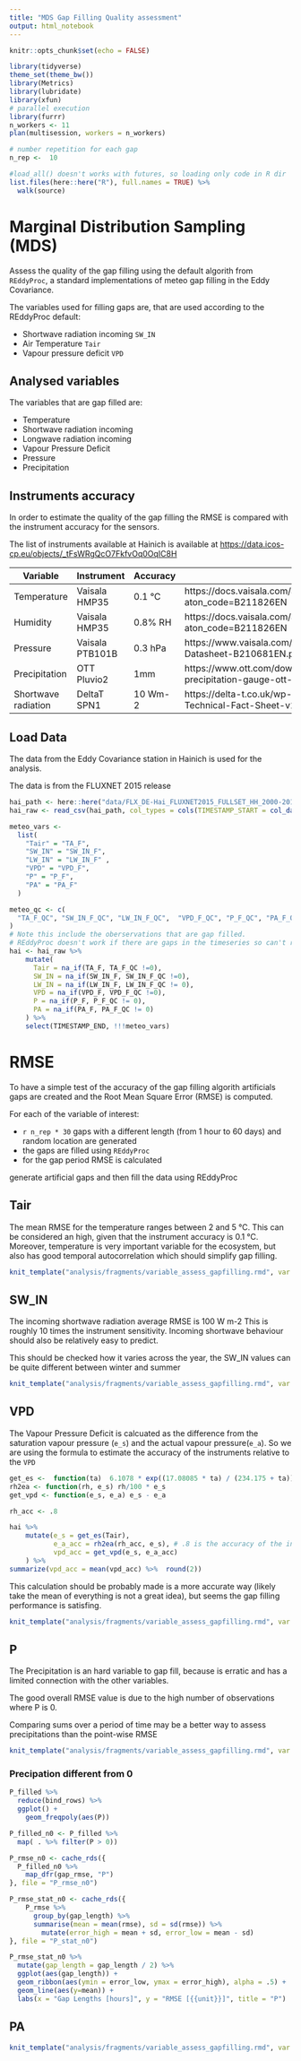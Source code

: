 ```yaml
---
title: "MDS Gap Filling Quality assessment"
output: html_notebook
---
```

```r
knitr::opts_chunk$set(echo = FALSE)
```
```r
library(tidyverse)
theme_set(theme_bw())
library(Metrics)
library(lubridate)
library(xfun)
# parallel execution
library(furrr)
n_workers <- 11
plan(multisession, workers = n_workers)

# number repetition for each gap
n_rep <-  10

#load_all() doesn't works with futures, so loading only code in R dir
list.files(here::here("R"), full.names = TRUE) %>%
  walk(source)
```

# Marginal Distribution Sampling (MDS)

Assess the quality of the gap filling using the default algorith from `REddyProc`, a standard implementations of meteo gap filling in the Eddy Covariance.

The variables used for filling gaps are, that are used according to the REddyProc default:

- Shortwave radiation incoming `SW_IN`
- Air Temperature `Tair`
- Vapour pressure deficit `VPD`

## Analysed variables

The variables that are gap filled are:

- Temperature
- Shortwave radiation incoming
- Longwave radiation incoming
- Vapour Pressure Deficit
- Pressure
- Precipitation


## Instruments accuracy

In order to estimate the quality of the gap filling the RMSE is compared with the instrument accuracy for the sensors.

The list of instruments available at Hainich is available at [https://data.icos-cp.eu/objects/_tFsWRgQcO7FkfvOq0OqIC8H](https://data.icos-cp.eu/objects/_tFsWRgQcO7FkfvOq0OqIC8H)

| Variable            | Instrument      | Accuracy | Reference                                                                                  |
|---------------------|-----------------|----------|--------------------------------------------------------------------------------------------|
| Temperature         | Vaisala HMP35   | 0.1 °C   | https://docs.vaisala.com/access/sources/ud/document?aton_code=B211826EN                    |
| Humidity            | Vaisala HMP35   | 0.8% RH  | https://docs.vaisala.com/access/sources/ud/document?aton_code=B211826EN                    |
| Pressure            | Vaisala PTB101B | 0.3 hPa  | https://www.vaisala.com/sites/default/files/documents/PTB110-Datasheet-B210681EN.pdf       |
| Precipitation       | OTT Pluvio2     | 1mm      | https://www.ott.com/download/leaflet-compact-weighing-precipitation-gauge-ott-pluvio2-s-1/ |
| Shortwave radiation | DeltaT SPN1     | 10 Wm-2  | https://delta-t.co.uk/wp-content/uploads/2016/10/SPN1-Technical-Fact-Sheet-v1.2_d_web.pdf  |


## Load Data

The data from the Eddy Covariance station in Hainich is used for the analysis.

The data is from the FLUXNET 2015 release

```r
hai_path <- here::here("data/FLX_DE-Hai_FLUXNET2015_FULLSET_HH_2000-2012_1-4.csv")
hai_raw <- read_csv(hai_path, col_types = cols(TIMESTAMP_START = col_datetime(format="%Y%m%d%H%M"), TIMESTAMP_END = col_datetime(format="%Y%m%d%H%M")), na = c("-9999", "-9999.99"))
```
```r
meteo_vars <-
  list(
    "Tair" = "TA_F",
    "SW_IN" = "SW_IN_F",
    "LW_IN" = "LW_IN_F" ,
    "VPD" = "VPD_F",
    "P" = "P_F",
    "PA" = "PA_F"
  )

meteo_qc <- c(
  "TA_F_QC", "SW_IN_F_QC", "LW_IN_F_QC",  "VPD_F_QC", "P_F_QC", "PA_F_QC"
)
# Note this include the oberservations that are gap filled.
# REddyProc doesn't work if there are gaps in the timeseries so can't remove them from the dataset
hai <- hai_raw %>%
    mutate(
      Tair = na_if(TA_F, TA_F_QC !=0),
      SW_IN = na_if(SW_IN_F, SW_IN_F_QC !=0),
      LW_IN = na_if(LW_IN_F, LW_IN_F_QC != 0),
      VPD = na_if(VPD_F, VPD_F_QC !=0),
      P = na_if(P_F, P_F_QC != 0),
      PA = na_if(PA_F, PA_F_QC != 0)
    ) %>%
    select(TIMESTAMP_END, !!!meteo_vars)
```

# RMSE

To have a simple test of the accuracy of the gap filling algorith artificials gaps are created and the Root Mean Square Error (RMSE) is computed.

For each of the variable of interest:

 - `r n_rep * 30` gaps with a different length (from 1 hour to 60 days) and random location are generated
 - the gaps are filled using `REddyProc`
 - for the gap period RMSE is calculated

generate artificial gaps and then fill the data using REddyProc

## Tair

The mean RMSE for the temperature ranges between 2 and 5 °C.
This can be considered an high, given that the instrument accuracy is 0.1 °C.
Moreover, temperature is very important variable for the ecosystem, but also has good temporal autocorrelation which should simplify gap filling.


```r
knit_template("analysis/fragments/variable_assess_gapfilling.rmd", var = "Tair", unit="°C")
```
## SW_IN

The incoming shortwave radiation average RMSE is 100 W m-2
This is roughly 10 times the instrument sensitivity.
Incoming shortwave behaviour should also be relatively easy to predict.

This should be checked how it varies across the year, the SW_IN values can be quite different between winter and summer

```r
knit_template("analysis/fragments/variable_assess_gapfilling.rmd", var = "SW_IN", unit="W m-2")
```
## VPD

The Vapour Pressure Deficit is calcuated as the difference from the saturation vapour pressure (`e_s`) and the actual vapour pressure(`e_a`).
So we are using the formula to estimate the accuracy of the instruments relative to the `VPD`

```r
get_es <-  function(ta)  6.1078 * exp((17.08085 * ta) / (234.175 + ta))
rh2ea <- function(rh, e_s) rh/100 * e_s
get_vpd <- function(e_s, e_a) e_s - e_a

rh_acc <- .8

hai %>%
    mutate(e_s = get_es(Tair),
           e_a_acc = rh2ea(rh_acc, e_s), # .8 is the accuracy of the instrument
           vpd_acc = get_vpd(e_s, e_a_acc)
    ) %>%
summarize(vpd_acc = mean(vpd_acc) %>%  round(2))
```

This calculation should be probably made is a more accurate way (likely take the mean of everything is not a great idea), but seems the gap filling performance is satisfing.
```r
knit_template("analysis/fragments/variable_assess_gapfilling.rmd", var = "VPD", unit="Pa")
```

## P

The Precipitation is an hard variable to gap fill, because is erratic and has a limited connection with the other variables.

The good overall RMSE value is due to the high number of observations where P is 0.

Comparing sums over a period of time may be a better way to assess precipitations than the point-wise RMSE

```r
knit_template("analysis/fragments/variable_assess_gapfilling.rmd", var = "P", unit="mm")
```

### Precipation different from 0

```r
P_filled %>%
  reduce(bind_rows) %>%
  ggplot() +
    geom_freqpoly(aes(P))
```

```r
P_filled_n0 <- P_filled %>%
  map( . %>% filter(P > 0))

P_rmse_n0 <- cache_rds({
  P_filled_n0 %>%
    map_dfr(gap_rmse, "P")
}, file = "P_rmse_n0")

P_rmse_stat_n0 <- cache_rds({
    P_rmse %>%
      group_by(gap_length) %>%
      summarise(mean = mean(rmse), sd = sd(rmse)) %>%
        mutate(error_high = mean + sd, error_low = mean - sd)
}, file = "P_stat_n0")
```
```r
P_rmse_stat_n0 %>%
  mutate(gap_length = gap_length / 2) %>%
  ggplot(aes(gap_length)) +
  geom_ribbon(aes(ymin = error_low, ymax = error_high), alpha = .5) +
  geom_line(aes(y=mean)) +
  labs(x = "Gap Lengths [hours]", y = "RMSE [{{unit}}]", title = "P")
```
## PA
```r
knit_template("analysis/fragments/variable_assess_gapfilling.rmd", var = "PA", unit="Pa")
```


